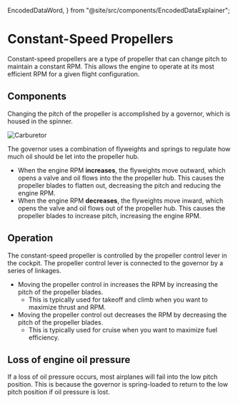   EncodedDataWord,
} from "@site/src/components/EncodedDataExplainer";

# Constant-Speed Propellers

Constant-speed propellers are a type of propeller that can change pitch to
maintain a constant RPM. This allows the engine to operate at its most efficient
RPM for a given flight configuration.

## Components

Changing the pitch of the propeller is accomplished by a governor, which is
housed in the spinner.

![Carburetor](/img/content/constant-speed-prop-diagram.png)

The governor uses a combination of flyweights and springs to regulate how much
oil should be let into the propeller hub.

- When the engine RPM **increases**, the flyweights move outward, which opens a
  valve and oil flows into the the propeller hub. This causes the propeller
  blades to flatten out, decreasing the pitch and reducing the engine RPM.
- When the engine RPM **decreases**, the flyweights move inward, which opens the
  valve and oil flows out of the propeller hub. This causes the propeller blades
  to increase pitch, increasing the engine RPM.

## Operation

The constant-speed propeller is controlled by the propeller control lever in the
cockpit. The propeller control lever is connected to the governor by a series of
linkages.

- Moving the propeller control in increases the RPM by increasing the pitch of
  the propeller blades.
  - This is typically used for takeoff and climb when you want to maximize
    thrust and RPM.
- Moving the propeller control out decreases the RPM by decreasing the pitch of
  the propeller blades.
  - This is typically used for cruise when you want to maximize fuel efficiency.

## Loss of engine oil pressure

If a loss of oil pressure occurs, most airplanes will fail into the low pitch
position. This is because the governor is spring-loaded to return to the low
pitch position if oil pressure is lost.
